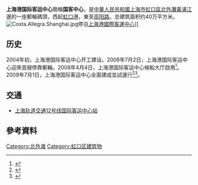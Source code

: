 '''上海港国际客运中心'''簡稱'''国客中心'''，是[[中華人民共和國|中華人民共和國]][[上海市|上海市]][[虹口區|虹口區]][[北外灘|北外灘]][[黃浦江|黃浦江]]邊的一座郵輪碼頭，西起[[虹口港|虹口港]]，東至[[高阳路|高阳路]]。总建筑面积约40万平方米。
[[File:Costa.Allegra.Shanghai.jpg|thumb]]停泊[[上海港國際客運中心|上海港國際客運中心]]]]
==历史==
2004年初，上海港国际客运中心开工建设。2006年7月2日，上海港国际客运中心迎來首艘停靠郵輪。2008年4月4日，上海港国际客运中心候船大厅啟用<ref>{{cite news |title=上海港国际客运中心候船大厅正式启用 |url=http://www.gov.cn/jrzg/2008-04/04/content_936806.htm |publisher=新華社}}</ref>。2009年7月1日，上海港国际客运中心全面建成並試運行<ref>{{cite news |title=上海港国际客运中心7月2日正式投入试运行 |url=http://www.gov.cn/gzdt/2006-07/03/content_325963.htm |publisher=上海市人民政府 |accessdate=2020-08-25 |archive-date=2008-03-29 |archive-url=https://web.archive.org/web/20080329153832/http://www.gov.cn/gzdt/2006-07/03/content_325963.htm |dead-url=no }}</ref><ref>{{cite news |title=上海港国际客运中心试运行 |url=http://gb.oversea.cnki.net/KCMS/detail/detail.aspx?filename=N2010100071000334&dbcode=CYFD&dbname=CYFD |publisher=上海經濟年鑒}}</ref>。

==交通==
*[[上海轨道交通12号线|上海轨道交通12号线]][[国际客运中心站|国际客运中心站]]

== 參考資料 ==
{{Reflist|2}}

[[Category:北外滩|Category:北外滩]]
[[Category:虹口区建筑物|Category:虹口区建筑物]]